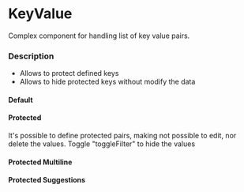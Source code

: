 
<Meta of={KeyValueStories} />

# KeyValue

Complex component for handling list of key value pairs.

### Description

- Allows to protect defined keys
- Allows to hide protected keys without modify the data 


#### Default

<Canvas of={KeyValueStories.Default} />

#### Protected

It's possible to define protected pairs, making not possible to edit, nor delete the values.
Toggle "toggleFilter" to hide the values

<Canvas of={KeyValueStories.Protected} />

#### Protected Multiline

<Canvas of={KeyValueStories.ProtectedMultiline} />

#### Protected Suggestions

<Canvas of={KeyValueStories.ProtectedSuggestions} />

